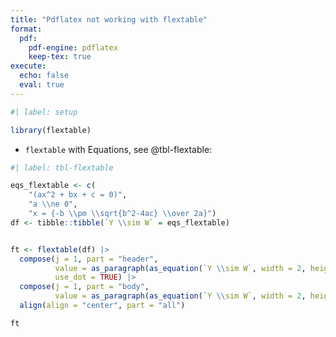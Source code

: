 ```yaml
---
title: "Pdflatex not working with flextable"
format:
  pdf: 
    pdf-engine: pdflatex
    keep-tex: true
execute:
  echo: false
  eval: true
---
```


```r
#| label: setup

library(flextable)
```


- `flextable` with Equations, see @tbl-flextable:

```r
#| label: tbl-flextable

eqs_flextable <- c(
    "(ax^2 + bx + c = 0)",
    "a \\ne 0",
    "x = {-b \\pm \\sqrt{b^2-4ac} \\over 2a}")
df <- tibble::tibble(`Y \\sim W` = eqs_flextable)


ft <- flextable(df) |>
  compose(j = 1, part = "header",
          value = as_paragraph(as_equation(`Y \\sim W`, width = 2, height = .5)),
          use_dot = TRUE) |>
  compose(j = 1, part = "body",
          value = as_paragraph(as_equation(`Y \\sim W`, width = 2, height = .5))) |>
  align(align = "center", part = "all")

ft

```
